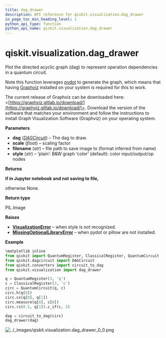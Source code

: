 ```yaml
---
title: dag_drawer
description: API reference for qiskit.visualization.dag_drawer
in_page_toc_min_heading_level: 1
python_api_type: function
python_api_name: qiskit.visualization.dag_drawer
---
```


<span id="qiskit-visualization-dag-drawer" />

# qiskit.visualization.dag\_drawer

<Function id="qiskit.visualization.dag_drawer" isDedicatedPage={true} github="https://github.com/qiskit/qiskit/tree/stable/0.18/qiskit/visualization/dag_visualization.py" signature="dag_drawer(dag, scale=0.7, filename=None, style='color')">
  Plot the directed acyclic graph (dag) to represent operation dependencies in a quantum circuit.

  Note this function leverages [pydot](https://github.com/erocarrera/pydot) to generate the graph, which means that having [Graphviz](https://www.graphviz.org/) installed on your system is required for this to work.

  The current release of Graphviz can be downloaded here: \<[https://graphviz.gitlab.io/download/](https://graphviz.gitlab.io/download/)>. Download the version of the software that matches your environment and follow the instructions to install Graph Visualization Software (Graphviz) on your operating system.

  **Parameters**

  *   **dag** ([*DAGCircuit*](qiskit.dagcircuit.DAGCircuit "qiskit.dagcircuit.DAGCircuit")) – The dag to draw.
  *   **scale** (*float*) – scaling factor
  *   **filename** (*str*) – file path to save image to (format inferred from name)
  *   **style** (*str*) – ‘plain’: B\&W graph ‘color’ (default): color input/output/op nodes

  **Returns**

  **if in Jupyter notebook and not saving to file,**

  otherwise None.

  **Return type**

  PIL.Image

  **Raises**

  *   [**VisualizationError**](qiskit.visualization.VisualizationError "qiskit.visualization.VisualizationError") – when style is not recognized.
  *   [**MissingOptionalLibraryError**](qiskit.aqua.MissingOptionalLibraryError "qiskit.aqua.MissingOptionalLibraryError") – when pydot or pillow are not installed.

  **Example**

  ```python
  %matplotlib inline
  from qiskit import QuantumRegister, ClassicalRegister, QuantumCircuit
  from qiskit.dagcircuit import DAGCircuit
  from qiskit.converters import circuit_to_dag
  from qiskit.visualization import dag_drawer

  q = QuantumRegister(3, 'q')
  c = ClassicalRegister(3, 'c')
  circ = QuantumCircuit(q, c)
  circ.h(q[0])
  circ.cx(q[0], q[1])
  circ.measure(q[0], c[0])
  circ.rz(0.5, q[1]).c_if(c, 2)

  dag = circuit_to_dag(circ)
  dag_drawer(dag)
  ```

  ![../\_images/qiskit.visualization.dag\_drawer\_0\_0.png](/images/api/qiskit/0.31/qiskit.visualization.dag_drawer_0_0.png)
</Function>

